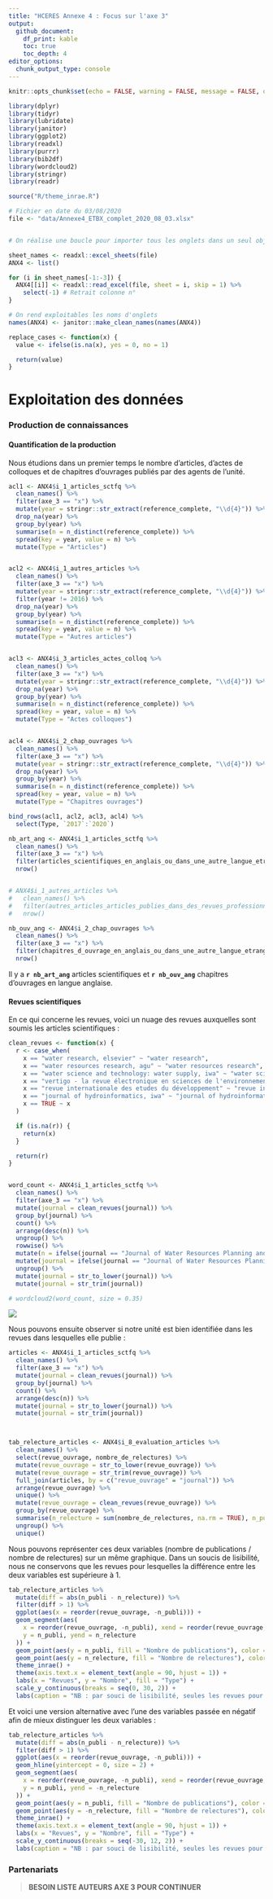 ```yaml
---
title: "HCERES Annexe 4 : Focus sur l'axe 3"
output: 
  github_document:
    df_print: kable
    toc: true
    toc_depth: 4
editor_options: 
  chunk_output_type: console
---
```


```r
knitr::opts_chunk$set(echo = FALSE, warning = FALSE, message = FALSE, out.width = "100%", dpi = 320)
```

```r
library(dplyr)
library(tidyr)
library(lubridate)
library(janitor)
library(ggplot2)
library(readxl)
library(purrr)
library(bib2df)
library(wordcloud2)
library(stringr)
library(readr)

source("R/theme_inrae.R")
```


```r
# Fichier en date du 03/08/2020
file <- "data/Annexe4_ETBX_complet_2020_08_03.xlsx"


# On réalise une boucle pour importer tous les onglets dans un seul objet, sous forme de liste

sheet_names <- readxl::excel_sheets(file)
ANX4 <- list()

for (i in sheet_names[-1:-3]) {
  ANX4[[i]] <- readxl::read_excel(file, sheet = i, skip = 1) %>%
    select(-1) # Retrait colonne n°
}

# On rend exploitables les noms d'onglets
names(ANX4) <- janitor::make_clean_names(names(ANX4))
```


```r
replace_cases <- function(x) {
  value <- ifelse(is.na(x), yes = 0, no = 1)

  return(value)
}
```




# Exploitation des données

### Production de connaissances

#### Quantification de la production

Nous étudions dans un premier temps le nombre d'articles, d'actes de colloques et de chapitres d'ouvrages publiés par des agents de l'unité.

```r
acl1 <- ANX4$i_1_articles_sctfq %>%
  clean_names() %>%
  filter(axe_3 == "x") %>% 
  mutate(year = stringr::str_extract(reference_complete, "\\d{4}")) %>%
  drop_na(year) %>%
  group_by(year) %>%
  summarise(n = n_distinct(reference_complete)) %>%
  spread(key = year, value = n) %>%
  mutate(Type = "Articles")


acl2 <- ANX4$i_1_autres_articles %>%
  clean_names() %>%
  filter(axe_3 == "x") %>% 
  mutate(year = stringr::str_extract(reference_complete, "\\d{4}")) %>%
  filter(year != 2016) %>%
  drop_na(year) %>%
  group_by(year) %>%
  summarise(n = n_distinct(reference_complete)) %>%
  spread(key = year, value = n) %>%
  mutate(Type = "Autres articles")


acl3 <- ANX4$i_3_articles_actes_colloq %>%
  clean_names() %>%
  filter(axe_3 == "x") %>% 
  mutate(year = stringr::str_extract(reference_complete, "\\d{4}")) %>%
  drop_na(year) %>%
  group_by(year) %>%
  summarise(n = n_distinct(reference_complete)) %>%
  spread(key = year, value = n) %>%
  mutate(Type = "Actes colloques")


acl4 <- ANX4$i_2_chap_ouvrages %>%
  clean_names() %>%
  filter(axe_3 == "x") %>% 
  mutate(year = stringr::str_extract(reference_complete, "\\d{4}")) %>%
  drop_na(year) %>%
  group_by(year) %>%
  summarise(n = n_distinct(reference_complete)) %>%
  spread(key = year, value = n) %>%
  mutate(Type = "Chapitres ouvrages")

bind_rows(acl1, acl2, acl3, acl4) %>%
  select(Type, `2017`:`2020`)
```

```r
nb_art_ang <- ANX4$i_1_articles_sctfq %>%
  clean_names() %>%
  filter(axe_3 == "x") %>% 
  filter(articles_scientifiques_en_anglais_ou_dans_une_autre_langue_etrangere_shs_uniquement == "x") %>%
  nrow()


# ANX4$i_1_autres_articles %>%
#   clean_names() %>%
#   filter(autres_articles_articles_publies_dans_des_revues_professionnelles_ou_techniques_etc_en_anglais_ou_dans_une_autre_langue_etrangere_shs_uniquement == "x") %>%
#   nrow()

nb_ouv_ang <- ANX4$i_2_chap_ouvrages %>%
  clean_names() %>%
  filter(axe_3 == "x") %>% 
  filter(chapitres_d_ouvrage_en_anglais_ou_dans_une_autre_langue_etrangere == "x") %>%
  nrow()
```

Il y a **`r nb_art_ang`** articles scientifiques et **`r nb_ouv_ang`** chapitres d'ouvrages en langue anglaise.

#### Revues scientifiques

En ce qui concerne les revues, voici un nuage des revues auxquelles sont soumis les articles scientifiques :

```r

clean_revues <- function(x) {
  r <- case_when(
    x == "water research, elsevier" ~ "water research",
    x == "water resources research, agu" ~ "water resources research",
    x == "water science and technology: water supply, iwa" ~ "water science and technology: water supply",
    x == "vertigo - la revue électronique en sciences de l'environnement 1" ~ "vertigo",
    x == "revue internationale des etudes du développement" ~ "revue internationale des etudes du developpement",
    x == "journal of hydroinformatics, iwa" ~ "journal of hydroinformatics",
    x == TRUE ~ x
  )

  if (is.na(r)) {
    return(x)
  }

  return(r)
}


word_count <- ANX4$i_1_articles_sctfq %>%
  clean_names() %>%
  filter(axe_3 == "x") %>% 
  mutate(journal = clean_revues(journal)) %>%
  group_by(journal) %>%
  count() %>%
  arrange(desc(n)) %>%
  ungroup() %>%
  rowwise() %>%
  mutate(n = ifelse(journal == "Journal of Water Resources Planning and Management", yes = 7, no = n)) %>%
  mutate(journal = ifelse(journal == "Journal of Water Resources Planning and Management", yes = "Water Res. Planning and Management", no = journal)) %>%
  ungroup() %>%
  mutate(journal = str_to_lower(journal)) %>%
  mutate(journal = str_trim(journal))

# wordcloud2(word_count, size = 0.35)

```

![](wordcloud_ax3.png)

Nous pouvons ensuite observer si notre unité est bien identifiée dans les revues dans lesquelles elle publie : 

```r
articles <- ANX4$i_1_articles_sctfq %>%
  clean_names() %>%
  filter(axe_3 == "x") %>% 
  mutate(journal = clean_revues(journal)) %>%
  group_by(journal) %>%
  count() %>%
  arrange(desc(n)) %>%
  mutate(journal = str_to_lower(journal)) %>%
  mutate(journal = str_trim(journal))



tab_relecture_articles <- ANX4$i_8_evaluation_articles %>%
  clean_names() %>%
  select(revue_ouvrage, nombre_de_relectures) %>%
  mutate(revue_ouvrage = str_to_lower(revue_ouvrage)) %>%
  mutate(revue_ouvrage = str_trim(revue_ouvrage)) %>%
  full_join(articles, by = c("revue_ouvrage" = "journal")) %>%
  arrange(revue_ouvrage) %>%
  unique() %>%
  mutate(revue_ouvrage = clean_revues(revue_ouvrage)) %>%
  group_by(revue_ouvrage) %>%
  summarise(n_relecture = sum(nombre_de_relectures, na.rm = TRUE), n_publi = sum(n, na.rm = TRUE)) %>%
  ungroup() %>%
  unique()
```

Nous pouvons représenter ces deux variables (nombre de publications / nombre de relectures) sur un même graphique. Dans un soucis de lisibilité, nous ne conservons que les revues pour lesquelles la différence entre les deux variables est supérieure à 1.

```r
tab_relecture_articles %>%
  mutate(diff = abs(n_publi - n_relecture)) %>%
  filter(diff > 1) %>%
  ggplot(aes(x = reorder(revue_ouvrage, -n_publi))) +
  geom_segment(aes(
    x = reorder(revue_ouvrage, -n_publi), xend = reorder(revue_ouvrage, -n_publi),
    y = n_publi, yend = n_relecture
  )) +
  geom_point(aes(y = n_publi, fill = "Nombre de publications"), color = "black", shape = 21, size = 4, alpha = 0.8) +
  geom_point(aes(y = n_relecture, fill = "Nombre de relectures"), color = "black", shape = 21, size = 4, alpha = 0.8) +
  theme_inrae() +
  theme(axis.text.x = element_text(angle = 90, hjust = 1)) +
  labs(x = "Revues", y = "Nombre", fill = "Type") +
  scale_y_continuous(breaks = seq(0, 30, 2)) +
  labs(caption = "NB : par souci de lisibilité, seules les revues pour lesquelles la différence entre les deux variables est supérieure à 1 sont affichées")
```

Et voici une version alternative avec l'une des variables passée en négatif afin de mieux distinguer les deux variables :

```r
tab_relecture_articles %>%
  mutate(diff = abs(n_publi - n_relecture)) %>%
  filter(diff > 1) %>%
  ggplot(aes(x = reorder(revue_ouvrage, -n_publi))) +
  geom_hline(yintercept = 0, size = 2) +
  geom_segment(aes(
    x = reorder(revue_ouvrage, -n_publi), xend = reorder(revue_ouvrage, -n_publi),
    y = n_publi, yend = -n_relecture
  )) +
  geom_point(aes(y = n_publi, fill = "Nombre de publications"), color = "black", shape = 21, size = 4, alpha = 0.8) +
  geom_point(aes(y = -n_relecture, fill = "Nombre de relectures"), color = "black", shape = 21, size = 4, alpha = 0.8) +
  theme_inrae() +
  theme(axis.text.x = element_text(angle = 90, hjust = 1)) +
  labs(x = "Revues", y = "Nombre", fill = "Type") +
  scale_y_continuous(breaks = seq(-30, 12, 2)) +
  labs(caption = "NB : par souci de lisibilité, seules les revues pour lesquelles la différence entre les deux variables est supérieure à 1 sont affichées")
```

### Partenariats

> **BESOIN LISTE AUTEURS AXE 3 POUR CONTINUER**

<!-- #### Interdisciplinarité proche (interne) -->

<!-- A partir du tableau rempli par l'équipe du GT4, nous pouvons créer une liste de noms d'auteurs (prenant en compte toutes les syntaxes possibles d'un même nom) appartenant à ETBX. -->

<!-- ```{r} -->
<!-- table_auteurs <- readxl::read_excel("data/Table_auteurs_ETBX_2020-08-17_BH.xlsx") %>% clean_names() -->

<!-- liste_auteurs_etbx <- table_auteurs %>% -->
<!--   filter(etbx_oui_non %in% c("oui", "temporaire", "oui / BSA")) %>% -->
<!--   pull(auteur) -->

<!-- liste_auteurs_etbx -->
<!-- ``` -->

<!-- Chacun des agents ETBX a aussi été affecté à une discipline, en accord avec les informations présentées sur le site web de l'unité [https://www6.bordeaux-aquitaine.inrae.fr/etbx/Les-equipes](https://www6.bordeaux-aquitaine.inrae.fr/etbx/Les-equipes). -->

<!-- (Fichier : `table_auteurs_ETBX_2020-08-17_BH.xlsx`). -->

<!-- Nous pouvons donc quantifier le nombre d'auteurs ETBX pour chaque production scientifique (comprenant les articles scientifiques et les chapitres d'ouvrages) : -->

<!-- ```{r} -->

<!-- calcul_nb_copubli <- function(x) { -->
<!--   liste_auteurs_etbx[str_detect(x, liste_auteurs_etbx)] %>% -->
<!--     gsub("^\\.|\\.$", "", .) %>% -->
<!--     unique() %>% -->
<!--     length() -->
<!-- } -->

<!-- tab_copubli <- bind_rows( -->
<!--   ANX4$i_1_articles_sctfq %>% -->
<!--     clean_names() %>% -->
<!--    filter(axe_3 == "x") %>%  -->
<!--     select(reference_complete) %>% -->
<!--     rowwise() %>% -->
<!--     mutate(nb_copubli = calcul_nb_copubli(reference_complete)) %>% -->
<!--     ungroup() %>% -->
<!--     arrange(desc(nb_copubli)), -->


<!--   ANX4$i_2_chap_ouvrages %>% -->
<!--     clean_names() %>% -->
<!--    filter(axe_3 == "x") %>% -->
<!--     select(reference_complete) %>% -->
<!--     rowwise() %>% -->
<!--     mutate(nb_copubli = calcul_nb_copubli(reference_complete)) %>% -->
<!--     ungroup() %>% -->
<!--     arrange(desc(nb_copubli)) -->
<!-- ) %>% -->
<!--   filter(nb_copubli > 1) -->

<!-- ggplot(tab_copubli, aes(x = nb_copubli)) + -->
<!--   geom_histogram(fill = "#00a3a6", color = "black", binwidth = 1) + -->
<!--   theme_inrae() + -->
<!--   scale_y_continuous(breaks = seq(0, 40, 2)) + -->
<!--   labs(x = "Nombre de co-auteurs ETBX sur une production scientifique", y = "Fréquence") -->
<!-- ``` -->

<!-- Avec l'information du nombre de co-auteurs, nous pouvons corriger le nuage de revues précédent en le pondérant par le nombre moyen de co-auteurs ETBX par publication pour chaque revue. -->

<!-- ```{r} -->
<!-- word_count <- ANX4$i_1_articles_sctfq %>% -->
<!--   clean_names() %>% -->
<!--   filter(axe_3 == "x") %>%  -->
<!--   select(reference_complete, journal) %>% -->
<!--   rowwise() %>% -->
<!--   mutate(nb_copubli = calcul_nb_copubli(reference_complete)) %>% -->
<!--   ungroup() %>% -->
<!--   mutate(journal = clean_revues(journal)) %>% -->
<!--   group_by(journal) %>% -->
<!--   summarise(nb_moyen = mean(nb_copubli)) %>% -->
<!--   ungroup() %>% -->
<!--   arrange(desc(nb_moyen)) -->

<!-- # wordcloud2(word_count, size = 0.35) -->
<!-- ``` -->

<!-- ![Nombre moyen de co-auteurs par publication par revue](wordcloud.png) -->

<!-- Grâce à la classification JCR (https://jcr.clarivate.com) nous pouvons classer les revues selon des grandes catégories disciplinaires. Ci dessous un tableau des 48 revues pour lesquelles une correspondance de catégorie a pu être récupérée. -->

<!-- ```{r categ_jcr} -->
<!-- liste_revues_jcr <- list() -->


<!-- for (i in list.files("data/revues")) { -->
<!--   nom <- str_remove_all(i, ".csv") -->

<!--   liste_revues_jcr[[nom]] <- read_csv(file.path("data/revues/", i), skip = 1) %>% -->
<!--     tibble() %>% -->
<!--     janitor::clean_names() %>% -->
<!--     select(full_journal_title, total_cites, journal_impact_factor) %>% -->
<!--     mutate( -->
<!--       total_cites = as.numeric(total_cites), -->
<!--       journal_impact_factor = as.numeric(journal_impact_factor) -->
<!--     ) %>% -->
<!--     mutate(CATEGORY = nom) -->
<!-- } -->

<!-- table_jcr <- bind_rows(liste_revues_jcr) %>% -->
<!--   mutate(full_journal_title = str_to_lower(full_journal_title)) %>% -->
<!--   unique() -->


<!-- tab_relecture_articles$revue_ouvrage[tab_relecture_articles$revue_ouvrage %in% table_jcr$full_journal_title] -->
<!-- ``` -->

<!-- Voici donc le résumé du nombre de publications par catégorie JCR : -->

<!-- ```{r out.width="100%", fig.width = 13, fig.height = 9} -->
<!-- tab_relecture_articles %>% -->
<!--   inner_join(table_jcr, by = c("revue_ouvrage" = "full_journal_title")) %>% -->
<!--   group_by(CATEGORY) %>% -->
<!--   count() %>% -->
<!--   ungroup() %>% -->
<!--   ggplot(aes(x = reorder(CATEGORY, n), y = n)) + -->
<!--   geom_col(fill = "#00a3a6", color = "black") + -->
<!--   geom_label(aes(label = n)) + -->
<!--   coord_flip() + -->
<!--   theme_inrae() + -->
<!--   labs(y = "Nombre de publications", x = "Catégorie JCR") -->
<!-- ``` -->

<!-- Nous pouvons maintenant nous intéresser aux disciplines. Nous pouvons dénombrer le nombre de disciplines mobilisées pour chaque production scientifique (comprenant les articles scientifiques et les chapitres d'ouvrages) : -->

<!-- ```{r} -->


<!-- table_disciplines_auteurs <- table_auteurs %>% -->
<!--   filter(etbx_oui_non %in% c("oui", "temporaire", "oui / BSA")) %>% -->
<!--   select(auteur, discipline) %>% -->
<!--   drop_na() -->


<!-- calcul_discipline <- function(x) { -->
<!--   df <- data.frame(auteur = liste_auteurs_etbx[str_detect(x, liste_auteurs_etbx)] %>% gsub("^\\.|\\.$", "", .) %>% unique()) -->

<!--   df %>% -->
<!--     inner_join(table_disciplines_auteurs, by = "auteur") %>% -->
<!--     pull(discipline) %>% -->
<!--     unique() %>% -->
<!--     paste(collapse = " / ") -->
<!-- } -->

<!-- tab_disciplines <- bind_rows( -->
<!--   ANX4$i_1_articles_sctfq %>% -->
<!--     clean_names() %>% -->
<!--     select(reference_complete) %>% -->
<!--     rowwise() %>% -->
<!--     mutate(disciplines = calcul_discipline(reference_complete)) %>% -->
<!--     mutate(nb_disciplines = str_split(disciplines, " / ")[[1]] %>% length()) %>% -->
<!--     ungroup(), -->


<!--   ANX4$i_2_chap_ouvrages %>% -->
<!--     clean_names() %>% -->
<!--     select(reference_complete) %>% -->
<!--     rowwise() %>% -->
<!--     mutate(disciplines = calcul_discipline(reference_complete)) %>% -->
<!--     mutate(nb_disciplines = str_split(disciplines, " / ")[[1]] %>% length()) %>% -->
<!--     ungroup() -->
<!-- ) %>% filter(nb_disciplines > 1) -->


<!-- ggplot(tab_disciplines, aes(x = nb_disciplines)) + -->
<!--   geom_histogram(fill = "#00a3a6", color = "black", binwidth = 1) + -->
<!--   theme_inrae() + -->
<!--   scale_y_continuous(breaks = seq(0, 40, 2)) + -->
<!--   labs(x = "Nombre de disciplines impliquées sur une production scientifique", y = "Fréquence") -->
<!-- ``` -->

<!-- ```{r} -->
<!-- mono_dis <- bind_rows( -->
<!--   ANX4$i_1_articles_sctfq %>% -->
<!--     clean_names() %>% -->
<!--     select(reference_complete) %>% -->
<!--     rowwise() %>% -->
<!--     mutate(nb_copubli = calcul_nb_copubli(reference_complete)) %>% -->
<!--     mutate(disciplines = calcul_discipline(reference_complete)) %>% -->
<!--     mutate(nb_disciplines = str_split(disciplines, " / ")[[1]] %>% length()), -->

<!--   ANX4$i_2_chap_ouvrages %>% -->
<!--     clean_names() %>% -->
<!--     select(reference_complete) %>% -->
<!--     rowwise() %>% -->
<!--     mutate(nb_copubli = calcul_nb_copubli(reference_complete)) %>% -->
<!--     mutate(disciplines = calcul_discipline(reference_complete)) %>% -->
<!--     mutate(nb_disciplines = str_split(disciplines, " / ")[[1]] %>% length()) -->
<!-- ) %>% -->
<!--   filter(nb_copubli > 1 & nb_disciplines == 1) -->
<!-- ``` -->

<!-- ```{r} -->
<!-- solo <- ANX4$i_1_articles_sctfq %>% -->
<!--   clean_names() %>% -->
<!--   select(reference_complete) %>% -->
<!--   rowwise() %>% -->
<!--   mutate(nb_copubli = calcul_nb_copubli(reference_complete)) %>% -->
<!--   filter(nb_copubli == 1) -->
<!-- ``` -->